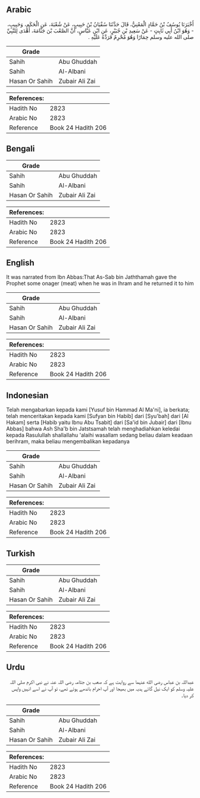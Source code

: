 ## Arabic


<div dir="rtl" lang="ar" style={{fontSize:'larger',backgroundColor:'#f8f9fa',padding:20}}>
أَخْبَرَنَا يُوسُفُ بْنُ حَمَّادٍ الْمَعْنِيُّ، قَالَ حَدَّثَنَا سُفْيَانُ بْنُ حَبِيبٍ، عَنْ شُعْبَةَ، عَنِ الْحَكَمِ، وَحَبِيبٍ، - وَهُوَ ابْنُ أَبِي ثَابِتٍ - عَنْ سَعِيدِ بْنِ جُبَيْرٍ، عَنِ ابْنِ عَبَّاسٍ، أَنَّ الصَّعْبَ بْنَ جَثَّامَةَ، أَهْدَى لِلنَّبِيِّ صلى الله عليه وسلم حِمَارًا وَهُوَ مُحْرِمٌ فَرَدَّهُ عَلَيْهِ ‏.‏
</div>
<div style={{backgroundColor:'#f8f9fa',padding:20, marginBottom: 10}}><table> <thead> <tr> <th>Grade</th> <th></th> </tr> </thead> <tbody> <tr><td>Sahih</td><td>Abu Ghuddah</td></tr><tr><td>Sahih</td><td>Al-Albani</td></tr><tr><td>Hasan Or Sahih</td><td>Zubair Ali Zai</td></tr></tbody></table><table> <thead> <tr> <th>References:</th> <th></th> </tr> </thead> <tbody><tr><td>Hadith No</td><td>2823</td></tr><tr><td>Arabic No</td><td>2823</td></tr><tr><td>Reference</td><td>Book 24 Hadith 206</td></tr></tbody></table></div>

## Bengali


<div dir="ltr" lang="bn" style={{fontSize:'larger',backgroundColor:'#f8f9fa',padding:20}}>

</div>
<div style={{backgroundColor:'#f8f9fa',padding:20, marginBottom: 10}}><table> <thead> <tr> <th>Grade</th> <th></th> </tr> </thead> <tbody> <tr><td>Sahih</td><td>Abu Ghuddah</td></tr><tr><td>Sahih</td><td>Al-Albani</td></tr><tr><td>Hasan Or Sahih</td><td>Zubair Ali Zai</td></tr></tbody></table><table> <thead> <tr> <th>References:</th> <th></th> </tr> </thead> <tbody><tr><td>Hadith No</td><td>2823</td></tr><tr><td>Arabic No</td><td>2823</td></tr><tr><td>Reference</td><td>Book 24 Hadith 206</td></tr></tbody></table></div>

## English


<div dir="ltr" lang="en" style={{fontSize:'larger',backgroundColor:'#f8f9fa',padding:20}}>
It was narrated from Ibn Abbas:That As-Sab bin Jaththamah gave the Prophet some onager (meat) when he was in Ihram and he returned it to him
</div>
<div style={{backgroundColor:'#f8f9fa',padding:20, marginBottom: 10}}><table> <thead> <tr> <th>Grade</th> <th></th> </tr> </thead> <tbody> <tr><td>Sahih</td><td>Abu Ghuddah</td></tr><tr><td>Sahih</td><td>Al-Albani</td></tr><tr><td>Hasan Or Sahih</td><td>Zubair Ali Zai</td></tr></tbody></table><table> <thead> <tr> <th>References:</th> <th></th> </tr> </thead> <tbody><tr><td>Hadith No</td><td>2823</td></tr><tr><td>Arabic No</td><td>2823</td></tr><tr><td>Reference</td><td>Book 24 Hadith 206</td></tr></tbody></table></div>

## Indonesian


<div dir="ltr" lang="id" style={{fontSize:'larger',backgroundColor:'#f8f9fa',padding:20}}>
Telah mengabarkan kepada kami [Yusuf bin Hammad Al Ma'ni], ia berkata; telah menceritakan kepada kami [Sufyan bin Habib] dari [Syu'bah] dari [Al Hakam] serta [Habib yaitu Ibnu Abu Tsabit] dari [Sa'id bin Jubair] dari [Ibnu Abbas] bahwa Ash Sha'b bin Jatstsamah telah menghadiahkan keledai kepada Rasulullah shallallahu 'alaihi wasallam sedang beliau dalam keadaan berihram, maka beliau mengembalikan kepadanya
</div>
<div style={{backgroundColor:'#f8f9fa',padding:20, marginBottom: 10}}><table> <thead> <tr> <th>Grade</th> <th></th> </tr> </thead> <tbody> <tr><td>Sahih</td><td>Abu Ghuddah</td></tr><tr><td>Sahih</td><td>Al-Albani</td></tr><tr><td>Hasan Or Sahih</td><td>Zubair Ali Zai</td></tr></tbody></table><table> <thead> <tr> <th>References:</th> <th></th> </tr> </thead> <tbody><tr><td>Hadith No</td><td>2823</td></tr><tr><td>Arabic No</td><td>2823</td></tr><tr><td>Reference</td><td>Book 24 Hadith 206</td></tr></tbody></table></div>

## Turkish


<div dir="ltr" lang="tr" style={{fontSize:'larger',backgroundColor:'#f8f9fa',padding:20}}>

</div>
<div style={{backgroundColor:'#f8f9fa',padding:20, marginBottom: 10}}><table> <thead> <tr> <th>Grade</th> <th></th> </tr> </thead> <tbody> <tr><td>Sahih</td><td>Abu Ghuddah</td></tr><tr><td>Sahih</td><td>Al-Albani</td></tr><tr><td>Hasan Or Sahih</td><td>Zubair Ali Zai</td></tr></tbody></table><table> <thead> <tr> <th>References:</th> <th></th> </tr> </thead> <tbody><tr><td>Hadith No</td><td>2823</td></tr><tr><td>Arabic No</td><td>2823</td></tr><tr><td>Reference</td><td>Book 24 Hadith 206</td></tr></tbody></table></div>

## Urdu


<div dir="rtl" lang="ur" style={{fontSize:'larger',backgroundColor:'#f8f9fa',padding:20}}>
عبداللہ بن عباس رضی الله عنہما سے روایت ہے کہ صعب بن جثامہ رضی اللہ عنہ نے نبی اکرم صلی اللہ علیہ وسلم کو ایک نیل گائے ہدیہ میں بھیجا اور آپ احرام باندھے ہوئے تھے، تو آپ نے اسے انہیں واپس کر دیا۔
</div>
<div style={{backgroundColor:'#f8f9fa',padding:20, marginBottom: 10}}><table> <thead> <tr> <th>Grade</th> <th></th> </tr> </thead> <tbody> <tr><td>Sahih</td><td>Abu Ghuddah</td></tr><tr><td>Sahih</td><td>Al-Albani</td></tr><tr><td>Hasan Or Sahih</td><td>Zubair Ali Zai</td></tr></tbody></table><table> <thead> <tr> <th>References:</th> <th></th> </tr> </thead> <tbody><tr><td>Hadith No</td><td>2823</td></tr><tr><td>Arabic No</td><td>2823</td></tr><tr><td>Reference</td><td>Book 24 Hadith 206</td></tr></tbody></table></div>